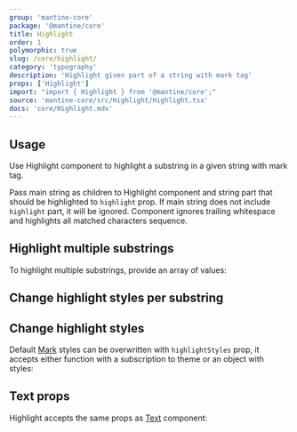 ```yaml
---
group: 'mantine-core'
package: '@mantine/core'
title: Highlight
order: 1
polymorphic: true
slug: /core/highlight/
category: 'typography'
description: 'Highlight given part of a string with mark tag'
props: ['Highlight']
import: "import { Highlight } from '@mantine/core';"
source: 'mantine-core/src/Highlight/Highlight.tsx'
docs: 'core/Highlight.mdx'
---
```



## Usage

Use Highlight component to highlight a substring in a given string with mark tag.

Pass main string as children to Highlight component and string part that should be highlighted to `highlight` prop.
If main string does not include `highlight` part, it will be ignored.
Component ignores trailing whitespace and highlights all matched characters sequence.

<Demo data={HighlightDemos.configurator} />

## Highlight multiple substrings

To highlight multiple substrings, provide an array of values:

<Demo data={HighlightDemos.multiple} />

## Change highlight styles per substring

<Demo data={HighlightDemos.data} />

## Change highlight styles

Default [Mark](/core/mark/) styles can be overwritten with `highlightStyles` prop, it accepts either function with a subscription to theme
or an object with styles:

<Demo data={HighlightDemos.styles} />

## Text props

Highlight accepts the same props as [Text](/core/text/) component:

<Demo data={HighlightDemos.props} />
